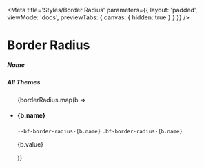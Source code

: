 
<Meta
    title='Styles/Border Radius'
    parameters={{
        layout: 'padded',
        viewMode: 'docs',
        previewTabs: { canvas: { hidden: true } }
    }}
/>

# Border Radius

<Preview withSource='none'>
    <div>
        <div class='d-flex align-items-center gap-4 w-100'>
            <div class='w-65'>
                <h5 class='mb-0'>Name</h5>
            </div>
            <div class='w-35'>
                <h5 class='mb-0'>All Themes</h5>
            </div>
        </div>
        <ul class='list-unstyled'>
            {borderRadius.map(b =>
                <li key={b.name} class='d-flex align-items-center gap-4 w-100 border-top pt-3 mt-3'>
                    <div class='w-65 d-flex align-items-start gap-4'>
                        <h4 class='mb-0' style={{ width: '8rem' }}>
                            {b.name}
                        </h4>
                        <div class='d-flex flex-column'>
                            <code>--bf-border-radius-{b.name}</code>
                            <code>.bf-border-radius-{b.name}</code>
                        </div>
                    </div>
                    <div class='w-35 d-flex align-items-center gap-4'>
                        <p class='bf-text mb-0'>
                            {b.value}
                        </p>
                        <div class={`bf-border-radius-${b.name} border bf-border-color-primary`} style={{ width: '40px', height: '40px' }}></div>
                    </div>
                </li>
            )}
        </ul>
    </div>
</Preview>
